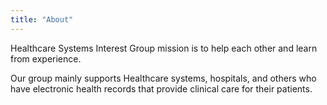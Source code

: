 ```yaml
---
title: "About"
---
```


Healthcare Systems Interest Group mission is to help each other and learn from experience. 

Our group mainly supports Healthcare systems, hospitals, and others who have electronic health records that provide clinical care for their patients. 